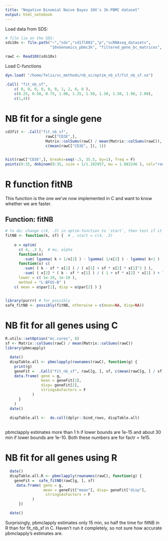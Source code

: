 ```yaml
---
title: "Negative Binomial Naive Bayes 10X's 3k-PBMC dataset"
output: html_notebook
---
```




Load data from SDS:
```r
# file lie on the SDS:
sds10x <- file.path("~","sds","sd17l002","p","scRNAseq_datasets",
                    "10xGenomics_pbmc3k", "filtered_gene_bc_matrices", "hg19") 

rawC <- Read10X(sds10x)
```


Load C-functions
```r
dyn.load( "/home/felix/sc_methods/nb_sc/optim_nb_sf/fit_nb_sf.so")

.Call( "fit_nb_sf", 
	c( 0, 0, 0, 0, 0, 0, 1, 2, 6, 6 ), 
	c(0.25, 0.50, 0.75, 1.00, 1.25, 1.50, 1.30, 1.50, 1.90, 2.00),
	c(1,4))

```



# NB fit for a single gene

```r
cd3fit <- .Call("fit_nb_sf",
                  rawC["CD3E",],
                  Matrix::colSums(rawC) / mean(Matrix::colSums(rawC)),
                  c(mean(rawC["CD3E", ]), 1))



```


```r
hist(rawC["CD3E",], breaks=seq(-.5, 35.5, by=1), freq = F)
points(0:35, dnbinom(0:35, size = 1/1.192957, mu = 1.082246 ), col="red", pch=16)
```


# R function fitNB
This function is the one we've now implemented in C and want to know whether
we are faster.

## Function: fitNB
```r

# to do: change c(4, .3) in optim-function to `start`, then test if it worked!
fitNB <- function(k, sf) {  # , start = c(4, .3)
  
    o = optim( 
      c( 4, .3 ),  # mu, alpha
      function(x) 
        -sum( lgamma( k + 1/x[2] ) - lgamma( 1/x[2] ) - lgamma( k+1 ) - ( k + 1/x[2] ) * log( 1 + sf * x[2] * x[1] ) + k * log( sf * x[2] * x[1] ) ),
      function(x) c(
        -sum( ( k - sf * x[1] ) / ( x[1] + sf * x[2] * x[1]^2 ) ),
        -sum( ( x[2] * ( k - sf * x[1] ) / ( 1 + sf * x[2] * x[1] ) + log( 1 + sf * x[2] * x[1] ) - digamma( k + 1/x[2] ) + digamma( 1/x[2] ) ) / x[2]^2 ) ),
      lower = c( 1e-10, 1e-10 ),
      method = "L-BFGS-B" )
    c( mean = o$par[1], disp = o$par[2] ) }


library(purrr) # for possibly
safe_fitNB <- possibly(fitNB, otherwise = c(mean=NA, disp=NA))

```

# NB fit for all genes using C

```r
R.utils::setOption("mc.cores", 8)
sf <- Matrix::colSums(rawC) / mean(Matrix::colSums(rawC))
library(pbmcapply)
```

```r

  date()
  dispTable.all <- pbmclapply(rownames(rawC), function(g) {
    print(g)
    geneFit =  .Call("fit_nb_sf", rawC[g, ], sf, c(mean(rawC[g, ] / sf), 1))
    data.frame( gene = g, 
                mean = geneFit[1],
                disp= geneFit[2],
                stringsAsFactors = F
            )
      }   
    )
  date()
  
  dispTable.all <-  do.call(dplyr::bind_rows, dispTable.all)
  
```

pbmclapply estimates more than 1 h if lower bounds are 1e-15 and about
30 min if lower bounds are 1e-10. Both these numbers are for
factr = 1e15.

# NB fit for all genes using R

```r
  date()
  dispTable.all.R <- pbmclapply(rownames(rawC), function(g) {
    geneFit =  safe_fitNB(rawC[g, ], sf)
     data.frame( gene = g, 
                 mean = geneFit["mean"], disp= geneFit["disp"],
                  stringsAsFactors = F
            )
      })

  date()
```

Surprisingly, pbmclapply estimates only 15 min, so half the time for fitNB in
R than for fit_nb_sf in C. Haven't run it completely, so not sure how accurate
pbmclapply's estimates are.